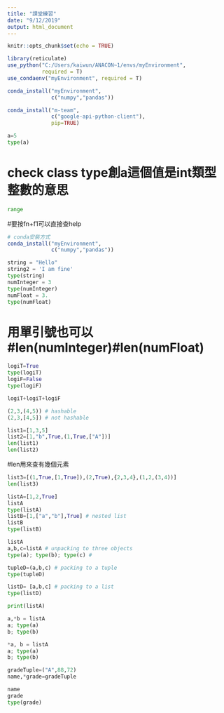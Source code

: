 ```yaml
---
title: "課堂練習"
date: "9/12/2019"
output: html_document
---
```


```r
knitr::opts_chunk$set(echo = TRUE)

library(reticulate)
use_python("C:/Users/kaiwun/ANACON~1/envs/myEnvironment",
           required = T)
use_condaenv("myEnvironment", required = T)
```
```r
conda_install("myEnvironment", 
              c("numpy","pandas"))
```
```r
conda_install("m-team", 
              c("google-api-python-client"),
              pip=TRUE) 
```


```python
a=5
type(a) 
```
# check class type創a這個值是int類型整數的意思

```python
range 
```
#要按fn+f1可以直接查help
```r
# conda安裝方式
conda_install("myEnvironment",
              c("numpy","pandas")) 
```

```python
string = "Hello"
string2 = 'I am fine' 
type(string)
numInteger = 3
type(numInteger)
numFloat = 3.
type(numFloat)
```
# 用單引號也可以#len(numInteger)#len(numFloat)
```python
logiT=True
type(logiT)
logiF=False
type(logiF)
```
```python
logiT+logiT+logiF
```
```python
(2,3,(4,5)) # hashable
(2,3,[4,5]) # not hashable
```
```python
list1=[1,3,5]
list2=[1,"b",True,(1,True,["A"])]
len(list1)
len(list2)
```
#len用來查有幾個元素
```python
list3=[(1,True,[1,True]),(2,True),{2,3,4},(1,2,(3,4))]
len(list3)
```
```python
listA=[1,2,True]
listA
type(listA)
listB=[1,["a","b"],True] # nested list
listB
type(listB)

```

```python
listA
a,b,c=listA # unpacking to three objects
type(a); type(b); type(c) # 

tupleD=(a,b,c) # packing to a tuple
type(tupleD)

listD= [a,b,c] # packing to a list
type(listD)
```

```python
print(listA)

a,*b = listA
a; type(a)
b; type(b)

*a, b = listA
a; type(a)
b; type(b)
```
```python
gradeTuple=("A",88,72)
name,*grade=gradeTuple
```

```python
name
grade
type(grade)
```


